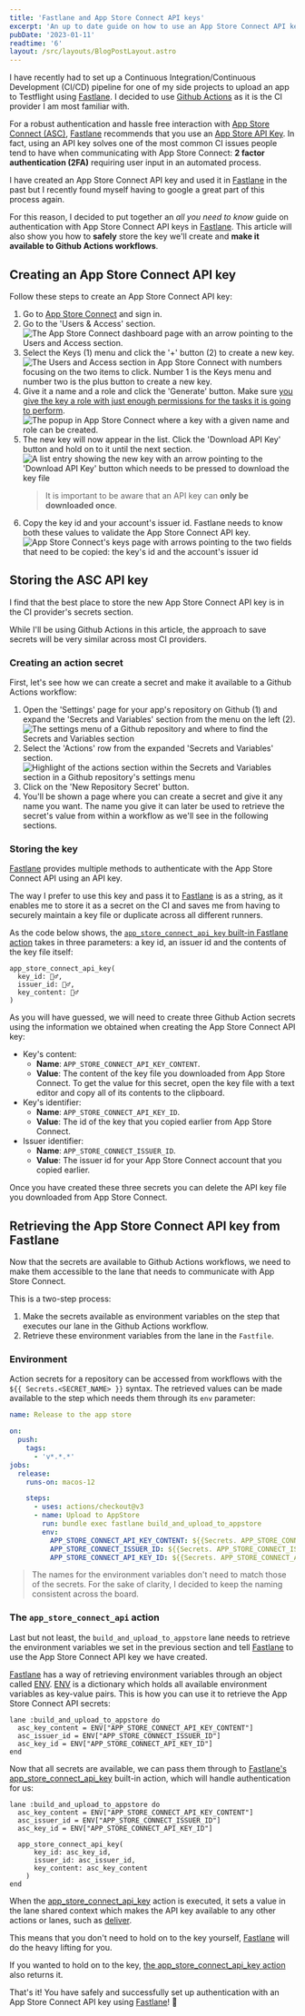 ```yaml
---
title: 'Fastlane and App Store Connect API keys'
excerpt: 'An up to date guide on how to use an App Store Connect API key with Fastlane and Github Actions.'
pubDate: '2023-01-11'
readtime: '6'
layout: /src/layouts/BlogPostLayout.astro
---
```


I have recently had to set up a Continuous Integration/Continuous Development (CI/CD) pipeline for one of my side projects to upload an app to Testflight using [Fastlane](http://fastlane.tools). I decided to use [Github Actions](https://github.com/features/actions) as it is the CI provider I am most familiar with.

For a robust authentication and hassle free interaction with [App Store Connect (ASC)](https://appstoreconnect.apple.com), [Fastlane](http://fastlane.tools) recommends that you use an [App Store API Key](https://developer.apple.com/documentation/appstoreconnectapi/creating_api_keys_for_app_store_connect_api). In fact, using an API key solves one of the most common CI issues people tend to have when communicating with App Store Connect: **2 factor authentication (2FA)** requiring user input in an automated process.

I have created an App Store Connect API key and used it in [Fastlane](http://fastlane.tools) in the past but I recently found myself having to google a great part of this process again.

For this reason, I decided to put together an _all you need to know_ guide on authentication with App Store Connect API keys in [Fastlane](http://fastlane.tools). This article will also show you how to **safely** store the key we'll create and **make it available to Github Actions workflows**.

## Creating an App Store Connect API key

Follow these steps to create an App Store Connect API key:

1. Go to [App Store Connect](https://appstoreconnect.apple.com) and sign in.
2. Go to the 'Users & Access' section.
   ![The App Store Connect dashboard page with an arrow pointing to the Users and Access section.](/assets/posts/fastlane-appstore-connect-api-and-github-actions/users-and-access.webp)
3. Select the Keys (1) menu and click the '+' button (2) to create a new key.
   ![The Users and Access section in App Store Connect with numbers focusing on the two items to click. Number 1 is the Keys menu and number two is the plus button to create a new key.](/assets/posts/fastlane-appstore-connect-api-and-github-actions/keys-and-plus.webp)
4. Give it a name and a role and click the 'Generate' button. Make sure [you give the key a role with just enough permissions for the tasks it is going to perform](https://developer.apple.com/support/roles/).
   ![The popup in App Store Connect where a key with a given name and role can be created.](/assets/posts/fastlane-appstore-connect-api-and-github-actions/generate.webp)
5. The new key will now appear in the list. Click the 'Download API Key' button and hold on to it until the next section.
   ![A list entry showing the new key with an arrow pointing to the 'Download API Key' button which needs to be pressed to download the key file](/assets/posts/fastlane-appstore-connect-api-and-github-actions/download.webp)
   > It is important to be aware that an API key can **only be downloaded once**.
6. Copy the key id and your account's issuer id. Fastlane needs to know both these values to validate the App Store Connect API key.
   ![App Store Connect's keys page with arrows pointing to the two fields that need to be copied: the key's id and the account's issuer id](/assets/posts/fastlane-appstore-connect-api-and-github-actions/values.webp)

## Storing the ASC API key

I find that the best place to store the new App Store Connect API key is in the CI provider's secrets section.

While I'll be using Github Actions in this article, the approach to save secrets will be very similar across most CI providers.

### Creating an action secret

First, let's see how we can create a secret and make it available to a Github Actions workflow:

1. Open the 'Settings' page for your app's repository on Github (1) and expand the 'Secrets and Variables' section from the menu on the left (2).
   ![The settings menu of a Github repository and where to find the Secrets and Variables section](/assets/posts/fastlane-appstore-connect-api-and-github-actions/github-settings.webp)
2. Select the 'Actions' row from the expanded 'Secrets and Variables' section.
   ![Highlight of the actions section within the Secrets and Variables section in a Github repository's settings menu](/assets/posts/fastlane-appstore-connect-api-and-github-actions/actions.webp)
3. Click on the 'New Repository Secret' button.
4. You'll be shown a page where you can create a secret and give it any name you want. The name you give it can later be used to retrieve the secret's value from within a workflow as we'll see in the following sections.

### Storing the key

[Fastlane](http://fastlane.tools) provides multiple methods to authenticate with the App Store Connect API using an API key.

The way I prefer to use this key and pass it to [Fastlane](http://fastlane.tools) is as a string, as it enables me to store it as a secret on the CI and saves me from having to securely maintain a key file or duplicate across all different runners.

As the code below shows, the [`app_store_connect_api_key` built-in Fastlane action](https://docs.fastlane.tools/actions/app_store_connect_api_key/) takes in three parameters: a key id, an issuer id and the contents of the key file itself:

```ruby:Fastfile
app_store_connect_api_key(
  key_id: 🤷‍♂️,
  issuer_id: 🤷‍♂️,
  key_content: 🤷‍♂️
)
```

As you will have guessed, we will need to create three Github Action secrets using the information we obtained when creating the App Store Connect API key:

- Key's content:
  - **Name**: `APP_STORE_CONNECT_API_KEY_CONTENT`.
  - **Value**: The content of the key file you downloaded from App Store Connect. To get the value for this secret, open the key file with a text editor and copy all of its contents to the clipboard.
- Key's identifier:
  - **Name**: `APP_STORE_CONNECT_API_KEY_ID`.
  - **Value**: The id of the key that you copied earlier from App Store Connect.
- Issuer identifier:
  - **Name**: `APP_STORE_CONNECT_ISSUER_ID`.
  - **Value**: The issuer id for your App Store Connect account that you copied earlier.

Once you have created these three secrets you can delete the API key file you downloaded from App Store Connect.

## Retrieving the App Store Connect API key from Fastlane

Now that the secrets are available to Github Actions workflows, we need to make them accessible to the lane that needs to communicate with App Store Connect.

This is a two-step process:

1. Make the secrets available as environment variables on the step that executes our lane in the Github Actions workflow.
2. Retrieve these environment variables from the lane in the `Fastfile`.

### Environment

Action secrets for a repository can be accessed from workflows with the `${{ Secrets.<SECRET_NAME> }}` syntax. The retrieved values can be made available to the step which needs them through its `env` parameter:

```yml:release.yml
name: Release to the app store

on:
  push:
    tags:
      - 'v*.*.*'
jobs:
  release:
    runs-on: macos-12

    steps:
      - uses: actions/checkout@v3
      - name: Upload to AppStore
        run: bundle exec fastlane build_and_upload_to_appstore
        env:
          APP_STORE_CONNECT_API_KEY_CONTENT: ${{Secrets. APP_STORE_CONNECT_API_KEY_CONTENT}}
          APP_STORE_CONNECT_ISSUER_ID: ${{Secrets. APP_STORE_CONNECT_ISSUER_ID}}
          APP_STORE_CONNECT_API_KEY_ID: ${{Secrets. APP_STORE_CONNECT_API_KEY_ID}}
```

> The names for the environment variables don't need to match those of the secrets. For the sake of clarity, I decided to keep the naming consistent across the board.

### The `app_store_connect_api` action

Last but not least, the `build_and_upload_to_appstore` lane needs to retrieve the environment variables we set in the previous section and tell [Fastlane](http://fastlane.tools) to use the App Store Connect API key we have created.

[Fastlane](http://fastlane.tools) has a way of retrieving environment variables through an object called [ENV](https://docs.fastlane.tools/best-practices/keys/). [ENV](https://docs.fastlane.tools/best-practices/keys/) is a dictionary which holds all available environment variables as key-value pairs. This is how you can use it to retrieve the App Store Connect API secrets:

```ruby:Fastfile
lane :build_and_upload_to_appstore do
  asc_key_content = ENV["APP_STORE_CONNECT_API_KEY_CONTENT"]
  asc_issuer_id = ENV["APP_STORE_CONNECT_ISSUER_ID"]
  asc_key_id = ENV["APP_STORE_CONNECT_API_KEY_ID"]
end
```

Now that all secrets are available, we can pass them through to [Fastlane's app_store_connect_api_key](https://docs.fastlane.tools/actions/app_store_connect_api_key/) built-in action, which will handle authentication for us:

```ruby:Fastfile
lane :build_and_upload_to_appstore do
  asc_key_content = ENV["APP_STORE_CONNECT_API_KEY_CONTENT"]
  asc_issuer_id = ENV["APP_STORE_CONNECT_ISSUER_ID"]
  asc_key_id = ENV["APP_STORE_CONNECT_API_KEY_ID"]

  app_store_connect_api_key(
	  key_id: asc_key_id,
	  issuer_id: asc_issuer_id,
	  key_content: asc_key_content
	)
end
```

When the [app_store_connect_api_key](https://docs.fastlane.tools/actions/app_store_connect_api_key/) action is executed, it sets a value in the lane shared context which makes the API key available to any other actions or lanes, such as [deliver](https://docs.fastlane.tools/actions/deliver/).

This means that you don't need to hold on to the key yourself, [Fastlane](http://fastlane.tools) will do the heavy lifting for you.

If you wanted to hold on to the key, [the app_store_connect_api_key action](https://docs.fastlane.tools/actions/app_store_connect_api_key/) also returns it.

That's it! You have safely and successfully set up authentication with an App Store Connect API key using [Fastlane](http://fastlane.tools)! 🎉
